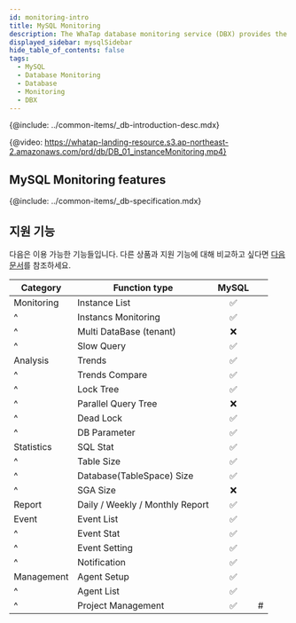 ```yaml
---
id: monitoring-intro
title: MySQL Monitoring
description: The WhaTap database monitoring service (DBX) provides the performance monitoring service by collecting data based on queries.
displayed_sidebar: mysqlSidebar
hide_table_of_contents: false
tags:
  - MySQL
  - Database Monitoring
  - Database
  - Monitoring
  - DBX
---
```



{@include: ../common-items/_db-introduction-desc.mdx} 

{@video: https://whatap-landing-resource.s3.ap-northeast-2.amazonaws.com/prd/db/DB_01_instanceMonitoring.mp4}

## MySQL Monitoring features

<Xclude product='mysql-rds'>
  <CommonCont />
</Xclude>

<InDoc product='mysql-rds'>
  <RdsCont/>
</InDoc>

{@include: ../common-items/_db-specification.mdx}

## 지원 기능

다음은 이용 가능한 기능들입니다. 다른 상품과 지원 기능에 대해 비교하고 싶다면 [다음 문서](../support-env#compare-db)를 참조하세요.

| Category   | Function type                   |              MySQL              |    |
| ---------- | ------------------------------- | :-----------------------------: | -- |
| Monitoring | Instance List                   | <span class='emoji-ok'>✅</span> |    |
| ^          | Instancs Monitoring             | <span class='emoji-ok'>✅</span> |    |
| ^          | Multi DataBase (tenant)         | <span class='emoji-no'>❌</span> |    |
| ^          | Slow Query                      | <span class='emoji-ok'>✅</span> |    |
| Analysis   | Trends                          | <span class='emoji-ok'>✅</span> |    |
| ^          | Trends Compare                  | <span class='emoji-ok'>✅</span> |    |
| ^          | Lock Tree                       | <span class='emoji-ok'>✅</span> |    |
| ^          | Parallel Query Tree             | <span class='emoji-no'>❌</span> |    |
| ^          | Dead Lock                       | <span class='emoji-ok'>✅</span> |    |
| ^          | DB Parameter                    | <span class='emoji-ok'>✅</span> |    |
| Statistics | SQL Stat                        | <span class='emoji-ok'>✅</span> |    |
| ^          | Table Size                      | <span class='emoji-ok'>✅</span> |    |
| ^          | Database(TableSpace) Size       | <span class='emoji-ok'>✅</span> |    |
| ^          | SGA Size                        | <span class='emoji-no'>❌</span> |    |
| Report     | Daily / Weekly / Monthly Report | <span class='emoji-ok'>✅</span> |    |
| Event      | Event List                      | <span class='emoji-ok'>✅</span> |    |
| ^          | Event Stat                      | <span class='emoji-ok'>✅</span> |    |
| ^          | Event Setting                   | <span class='emoji-ok'>✅</span> |    |
| ^          | Notification                    | <span class='emoji-ok'>✅</span> |    |
| Management | Agent Setup                     | <span class='emoji-ok'>✅</span> |    |
| ^          | Agent List                      | <span class='emoji-ok'>✅</span> |    |
| ^          | Project Management              | <span class='emoji-ok'>✅</span> | #  |
